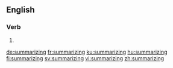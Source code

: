 ==English==

===Verb===
{{head|en|present participle}}

# {{present participle of|summarize|lang=en|nocat=1}}

[[de:summarizing]]
[[fr:summarizing]]
[[ku:summarizing]]
[[hu:summarizing]]
[[fi:summarizing]]
[[sv:summarizing]]
[[vi:summarizing]]
[[zh:summarizing]]
